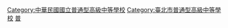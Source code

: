{{catmore}}
[[Category:中華民國國立普通型高級中等學校|Category:中華民國國立普通型高級中等學校]] 	 
[[Category:臺北市普通型高級中等學校|Category:臺北市普通型高級中等學校]]
[[Category:中華民國大專院校的附設學校|普]]